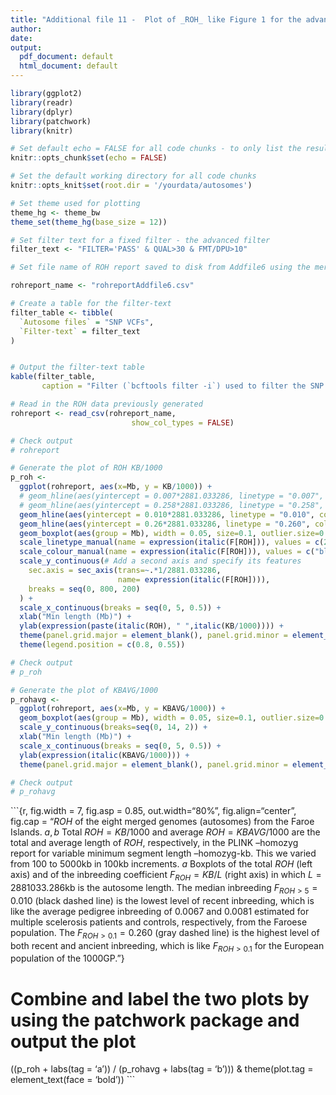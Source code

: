 ```yaml
---
title: "Additional file 11 -  Plot of _ROH_ like Figure 1 for the advanced filter"
author:
date:
output:
  pdf_document: default
  html_document: default
---
```

\renewcommand{\figurename}{Figure}
\renewcommand{\thefigure}{S11.\arabic{figure}}
\renewcommand{\tablename}{Table}
\renewcommand{\thetable}{S11.\arabic{table}}

```r

library(ggplot2)
library(readr)
library(dplyr)
library(patchwork)
library(knitr)

# Set default echo = FALSE for all code chunks - to only list the results, not the code
knitr::opts_chunk$set(echo = FALSE)

# Set the default working directory for all code chunks
knitr::opts_knit$set(root.dir = '/yourdata/autosomes')

# Set theme used for plotting
theme_hg <- theme_bw 
theme_set(theme_hg(base_size = 12))


```


```r

# Set filter text for a fixed filter - the advanced filter 
filter_text <- "FILTER='PASS' & QUAL>30 & FMT/DPU>10"

# Set file name of ROH report saved to disk from Addfile6 using the merged_vcf (pass.minQ30.minDPU10.snps.mergedsample.auto.vcf.gz) with the advanced filter

rohreport_name <- "rohreportAddfile6.csv"

```


```r

# Create a table for the filter-text
filter_table <- tibble(
  `Autosome files` = "SNP VCFs",
  `Filter-text` = filter_text
)


# Output the filter-text table
kable(filter_table,
       caption = "Filter (`bcftools filter -i`) used to filter the SNP files before further processing with PLINK." )

```


```r

# Read in the ROH data previously generated
rohreport <- read_csv(rohreport_name,
                           show_col_types = FALSE)

# Check output
# rohreport

```

```r

# Generate the plot of ROH KB/1000
p_roh <- 
  ggplot(rohreport, aes(x=Mb, y = KB/1000)) +
  # geom_hline(aes(yintercept = 0.007*2881.033286, linetype = "0.007", colour = "0.007")) +
  # geom_hline(aes(yintercept = 0.258*2881.033286, linetype = "0.258", colour = "0.258")) +
  geom_hline(aes(yintercept = 0.010*2881.033286, linetype = "0.010", colour = "0.010")) +
  geom_hline(aes(yintercept = 0.26*2881.033286, linetype = "0.260", colour = "0.260")) +
  geom_boxplot(aes(group = Mb), width = 0.05, size=0.1, outlier.size=0.1) + 
  scale_linetype_manual(name = expression(italic(F[ROH])), values = c(2, 2, 2)) +
  scale_colour_manual(name = expression(italic(F[ROH])), values = c("black", "gray50", "gray")) +
  scale_y_continuous(# Add a second axis and specify its features
    sec.axis = sec_axis(trans=~.*1/2881.033286,
                        name= expression(italic(F[ROH]))),
    breaks = seq(0, 800, 200)
  ) +
  scale_x_continuous(breaks = seq(0, 5, 0.5)) +
  xlab("Min length (Mb)") +
  ylab(expression(paste(italic(ROH), " ",italic(KB/1000)))) +
  theme(panel.grid.major = element_blank(), panel.grid.minor = element_blank())  +
  theme(legend.position = c(0.8, 0.55))

# Check output
# p_roh

```

```r

# Generate the plot of KBAVG/1000
p_rohavg <-  
  ggplot(rohreport, aes(x=Mb, y = KBAVG/1000)) +
  geom_boxplot(aes(group = Mb), width = 0.05, size=0.1, outlier.size=0.1) + 
  scale_y_continuous(breaks=seq(0, 14, 2)) +
  xlab("Min length (Mb)") +
  scale_x_continuous(breaks = seq(0, 5, 0.5)) +
  ylab(expression(italic(KBAVG/1000))) +
  theme(panel.grid.major = element_blank(), panel.grid.minor = element_blank()) 

# Check output
# p_rohavg

```


```{r, fig.width = 7, fig.asp = 0.85, out.width="80%", fig.align="center", fig.cap = "$ROH$ of the eight merged genomes (autosomes) from the Faroe Islands. $a,b$ Total $ROH=KB/1000$ and average $ROH=KBAVG/1000$ are the total and average length of $ROH$, respectively, in the PLINK --homozyg report for variable minimum segment length --homozyg-kb. This we varied from $100$ to $5000$kb in $100$kb increments. $a$ Boxplots of the total $ROH$ (left axis) and of the inbreeding coefficient $F_{ROH} = KB/L$ (right axis) in which  $L = 2881033.286$kb is the autosome length. The median inbreeding $F_{ROH>5}=0.010$ (black dashed line) is the lowest level of recent inbreeding, which is like the average pedigree inbreeding of $0.0067$ and $0.0081$ estimated for multiple scelerosis patients and controls, respectively, from the Faroese population. The $F_{ROH>0.1}=0.260$  (gray dashed line) is the highest level of both recent and ancient inbreeding, which is like $F_{ROH>0.1}$ for the European population of the 1000GP."}

# Combine and label the two plots by using the patchwork package and output the plot
((p_roh + labs(tag = 'a')) / (p_rohavg + labs(tag = 'b'))) & theme(plot.tag = element_text(face = 'bold'))
```







